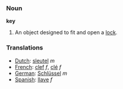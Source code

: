 === Noun ===

'''key'''

#An object designed to fit and open a [[lock]].

=== Translations ===
*[[Dutch]]: [[sleutel]] ''m''
*[[French]]: [[clef]] ''f'', [[clé]] ''f''
*[[German]]: [[Schlüssel]] ''m''
*[[Spanish]]: [[llave]] ''f''
